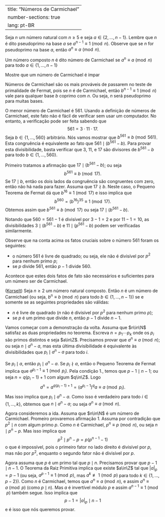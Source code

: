 

---
title: "Números de Carmichael"
number-sections: true
lang: pt-BR
---

Seja $n$ um número natural com $n\geq 5$ e seja $a\in\{2,\ldots,n-1\}$. Lembre que $n$ é dito pseudoprimo na base $a$ se $a^{n-1}\equiv 1\pmod n$. Observe que se $n$ for pseudoprimo na base $a$, então $a^n\equiv a\pmod n$.

:::{#def-}
Um número composto $n$ é dito número de Carmichael se $a^n\equiv a\pmod n$ para todo $a\in\{1,\ldots,n-1\}$
:::


:::{#exr-}
Mostre que um número de Carmichael é ímpar
:::

Números de Carmichael são os mais prováveis de passarem no teste de primalidade de Fermat, pois se $n$ é de Carmichael, então $b^{n-1}\equiv 1\pmod n$ vale para qualquer base $b$ coprimo com $n$. Ou seja, $n$ será pseudoprimo para muitas bases.

O menor número de Carmichael é 561. Usando a definição de números de Carmichael, este fato não é fácil de verificar sem usar um computador. No entanto, a verificação pode ser feita sabendo que
$$
561=3\cdot 11\cdot 17.
$$
Seja $b\in\{1,\ldots,560\}$ arbitrário. Nós vamos mostrar que $b^{561}\equiv b\pmod{561}$. Esta congruência é equivalente ao fato que $561\mid (b^{561}-b)$. Para provar esta divisibilidade, basta verificar que $3$, $11$, e $17$ são divisores de $b^{561}-b$ para todo $b\in\{1,\ldots,560\}$.

Primeiro tratamos a afirmação que $17\mid (b^{561}-b)$; ou seja
$$
b^{561}\equiv b\pmod {17}.
$$
Se $17\mid b$, então os dois lados da congruência são congruentes com zero, então não há nada para fazer. Assuma que $17\nmid b$. Neste caso, o Pequeno Teorema de Fermat dá que $b^{16}\equiv 1\pmod{17}$ e isso implica que
$$
b^{560}=(b^{16})^{35}\equiv 1\pmod{17}.
$$
Obtemos assim que $b^{561}\equiv b\pmod{17}$ ou seja $17\mid( b^{561}-b)$.

Notando que $560=561-1$ é divisível por $3-1=2$ e por $11-1=10$, as divisibilidades $3\mid (b^{561}-b)$ e $11\mid (p^{561}-b)$ podem ser verificadas similarmente.

Observe que na conta acima os fatos cruciais sobre o número 561 foram os seguintes:


-  o número 561 é livre de quadrado; ou seja, ele não é divisível por $p^2$ para nenhum primo $p$;
-  se $p$ divide 561, então $p-1$ divide 560.

Acontece que estes dois fatos de fato são necessários e suficientes para um número ser de Carmichael.

:::{#thm-}
(<a href="https://en.wikipedia.org/wiki/Alwin_Korselt">Korselt</a>)
Seja $n\geq 2$ um número natural  composto. Então $n$ é um número de Carmichael (ou seja, $b^n\equiv b\pmod n$ para todo $b\in\{1,\ldots,n-1\}$) se e somente se as seguintes propriedades são válidas:


-  $n$ é livre de quadrado ($n$ não é divisível por $p^2$ para nenhum primo $p$);
-  se $p$ é um primo que divide $n$, então $p-1$ divide $n-1$.

:::


:::{.proof}
Vamos começar com a demonstração da volta. Assuma que $n\in\N$ satisfaz as duas propriedades no teorema. Escreva $n=p_1\cdots p_k$ onde os $p_i$ são primos distintos e seja $a\in\Z$. Precisamos provar que $a^n\equiv a\pmod n$; ou seja $n\mid a^n-a$, mas esta última divisibilidade é equivalente às divisibilidades que $p_i\mid a^n-a$ para todo $i$.

Se $p_i\mid a$, então $p_i\mid a^n-a$. Se $p_i\nmid a$, então o Pequeno Teorema de Fermat implica que $a^{p_i-1}\equiv 1\pmod{p_i}$. Pela condição 1., temos que $p-1\mid n-1$; ou seja $n=q(p_i-1)+1$ com algum $q\in\Z$. Logo
$$
a^n=a^{q(p_i-1)+1}=(a^{p_i-1})^qa\equiv a\pmod{p_i}.
$$
Mas isso implica que $p_i\mid a^n-a$. Como isso é verdadeiro para todo $i\in\{1,\ldots,k\}$, obtemos que $n\mid a^n-a$; ou seja $a^n\equiv a\pmod n$.

Agora consideremos a ida. Assuma que $n\in\N$ é um número de Carmichael. Promeiro provaremos afirmação 1. Assuma por contradição que $p^2\mid n$ com algum primo $p$. Como $n$ é Carmichael, $p^n\equiv p\pmod n$, ou seja $n\mid p^n-p$. Mas isso implica que
$$
p^2\mid p^n-p=p(p^{n-1}-1)
$$
o que é impossível, pois o primeiro fator no lado direito é divisível por $p$, mas não por $p^2$, enquanto o segundo fator não é divisível por $p$.

Agora assuma que $p$ é um primo tal que $p\mid n$. Precisamos provar que $p-1\mid n-1$. O Teorema da Raiz Primitiva implica que existe $a\in\Z$ tal que $|a|_p=p-1$ (ou seja, $a^{p-1}\equiv 1\pmod p$, mas $a^k\not\equiv 1\pmod p$ para todo $k\in\{1,\ldots,p-2\}$). Como $n$ é Carmichael, temos que $a^n\equiv a\pmod n$, e assim $a^n\equiv a\pmod p$ (como $p\mid n$). Mas $a$ é invertível módulo $p$ e assim $a^{n-1}\equiv 1\pmod p$ também segue. Isso implica que
$$
p-1=|a|_p\mid n-1
$$
e é isso que nós queremos provar.

:::

